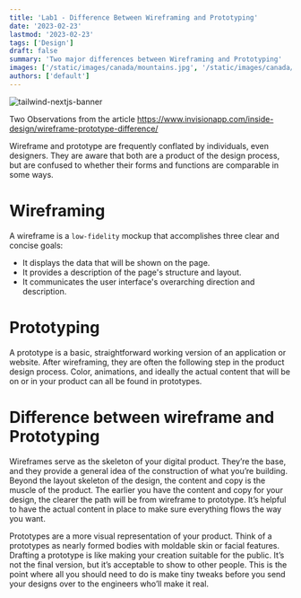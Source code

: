 ```yaml
---
title: 'Lab1 - Difference Between Wireframing and Prototyping'
date: '2023-02-23'
lastmod: '2023-02-23'
tags: ['Design']
draft: false
summary: 'Two major differences between Wireframing and Prototyping'
images: ['/static/images/canada/mountains.jpg', '/static/images/canada/toronto.jpg']
authors: ['default']
---
```


![tailwind-nextjs-banner](/static/images/wireframe-pencils-inline.jpeg)

Two Observations from the article https://www.invisionapp.com/inside-design/wireframe-prototype-difference/

Wireframe and prototype are frequently conflated by individuals, even designers. They are aware that both are a product of the design process, but are confused to whether their forms and functions are comparable in some ways.

# Wireframing

A wireframe is a `low-fidelity` mockup that accomplishes three clear and concise goals:

- It displays the data that will be shown on the page.
- It provides a description of the page's structure and layout.
- It communicates the user interface's overarching direction and description.

# Prototyping

A prototype is a basic, straightforward working version of an application or website. After wireframing, they are often the following step in the product design process. Color, animations, and ideally the actual content that will be on or in your product can all be found in prototypes.

# Difference between wireframe and Prototyping

Wireframes serve as the skeleton of your digital product. They’re the base, and they provide a general idea of
the construction of what you’re building. Beyond the layout skeleton of the design, the content and copy is the muscle of
the product. The earlier you have the content and copy for your design, the clearer the path will be from wireframe to prototype.
It’s helpful to have the actual content in place to make sure everything flows the way you want.

Prototypes are a more visual representation of your product. Think of a prototypes as nearly formed bodies with
moldable skin or facial features. Drafting a prototype is like making your creation suitable for the public. It’s not the
final version, but it’s acceptable to show to other people. This is the point where all you should need to do is make tiny
tweaks before you send your designs over to the engineers who’ll make it real.
